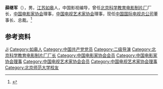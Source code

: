 '''薛继军'''（{{bd|1962年|}}），男，[[江苏|江苏]][[如皋|如皋]]人，中国影视编导，曾任[[北京科学教育电影制片厂|北京科学教育电影制片厂]]厂长，[[中国电影家协会|中国电影家协会]]理事，[[中国电视艺术家协会|中国电视艺术家协会]]理事，现任[[中国国际电视总公司|中国国际电视总公司]]董事长、总裁。<ref>{{Cite web|title=薛继军（1962-- ）|url=http://js.ifeng.com/nt/culture/detail_2014_08/04/2703510_0.shtml|accessdate=2020-12-20|work=凤凰网江苏}}</ref>

== 参考资料 ==
{{reflist}}

{{中国人物小作品}}
{{Navboxes
| title  = 薛继军在[[中国电影家协会|中国电影家协会]]的职务
| list1  =
{{中国电影家协会第七届理事会}}
{{中国电影家协会第八届理事会}}
}}
{{Navboxes 
| title  = 薛继军在[[中国电视艺术家协会|中国电视艺术家协会]]的职务
| list1  =
{{中国电视艺术家协会第五届理事会}}
}}
{{Navboxes 
| title  = 薛继军在[[中国文学艺术界联合会|中国文学艺术界联合会]]的职务
| list1  =
{{中国文学艺术界联合会第九届全国委员会}}
}}

{{Authority control}}
{{DEFAULTSORT:Xue薛}}
[[Category:薛姓|Ji]]
[[Category:如皋人|Category:如皋人]]
[[Category:中国共产党党员|Category:中国共产党党员]]
[[Category:二级导演|Category:二级导演]]
[[Category:北京科学教育电影制片厂厂长|Category:北京科学教育电影制片厂厂长]]
[[Category:中国电影家协会会员|Category:中国电影家协会会员]]
[[Category:中国电影家协会理事|Category:中国电影家协会理事]]
[[Category:中国电视艺术家协会会员|Category:中国电视艺术家协会会员]]
[[Category:中国电视艺术家协会理事|Category:中国电视艺术家协会理事]]
[[Category:北京师范大学校友|Category:北京师范大学校友]]